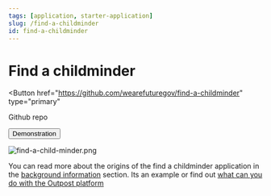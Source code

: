 ```yaml
---
tags: [application, starter-application]
slug: /find-a-childminder
id: find-a-childminder
---
```


# Find a childminder


<Button
  href="https://github.com/wearefuturegov/find-a-childminder"
  type="primary"
>
  Github repo
</Button>

<Button href="https://find-a-childminder.netlify.app/" type="primary">
  Demonstration
</Button>

<ImageWindow size="auto">

![find-a-child-minder.png](/img/find-a-childminder/screenshots/screenshot-find-a-childminder.png)

</ImageWindow>

You can read more about the origins of the find a childminder application in the [background information](the-outpost-platform) section. Its an example or find out [what can you do with the Outpost platform](the-outpost-platform/getting-started/possibilities)
